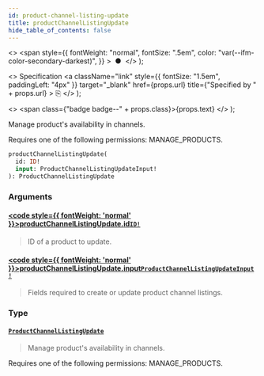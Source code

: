```yaml
---
id: product-channel-listing-update
title: productChannelListingUpdate
hide_table_of_contents: false
---
```


  <>
    <span
      style={{
        fontWeight: "normal",
        fontSize: ".5em",
        color: "var(--ifm-color-secondary-darkest)",
      }}
    >
      &nbsp;●&nbsp;
    </span>
  </>
);

  <>
    Specification
    <a
      className="link"
      style={{ fontSize: "1.5em", paddingLeft: "4px" }}
      target="\_blank"
      href={props.url}
      title={"Specified by " + props.url}
    >
      ⎘
    </a>
  </>
);

  <>
    <span class={"badge badge--" + props.class}>{props.text}</span>
  </>
);

Manage product's availability in channels.

Requires one of the following permissions: MANAGE_PRODUCTS.

```graphql
productChannelListingUpdate(
  id: ID!
  input: ProductChannelListingUpdateInput!
): ProductChannelListingUpdate
```

### Arguments

#### [<code style={{ fontWeight: 'normal' }}>productChannelListingUpdate.<b>id</b></code>](#)<Bullet />[`ID!`](../../../developer/api-reference/scalars/id) <Badge class="secondary" text="non-null"/> <Badge class="secondary" text="scalar"/>

> ID of a product to update.

#### [<code style={{ fontWeight: 'normal' }}>productChannelListingUpdate.<b>input</b></code>](#)<Bullet />[`ProductChannelListingUpdateInput!`](../../../developer/api-reference/inputs/product-channel-listing-update-input) <Badge class="secondary" text="non-null"/> <Badge class="secondary" text="input"/>

> Fields required to create or update product channel listings.

### Type

#### [`ProductChannelListingUpdate`](../../../developer/api-reference/objects/product-channel-listing-update) <Badge class="secondary" text="object"/>

> Manage product's availability in channels.

Requires one of the following permissions: MANAGE_PRODUCTS.

>
